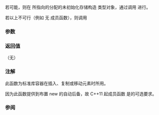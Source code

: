 {{cpp/memory/allocator_traits/title|construct}}
{{cpp/memory/allocator_traits/navbar}}
{{dcl begin}}
{{dcl header|memory}}
{{dcla|since=c++11|constexpr=c++20|
template&lt; class T, class... Args &gt;
static void construct( Alloc&amp; a, T* p, Args&amp;&amp;... args );
}}
{{dcl end}}

若可能，则在 {{c|p}} 所指向的分配的未初始化存储构造 {{tt|T}} 类型对象，通过调用
{{c|a.construct(p, std::forward&lt;Args&gt;(args)...)}} 进行。

若以上不可行（例如 {{tt|Alloc}} 无 {{tt|construct()}} 成员函数），则调用
{{rrev multi
|until1=c++20|rev1={{c|::new (static_cast&lt;void*&gt;(p)) T(std::forward&lt;Args&gt;(args)...)}}
|rev2={{c|std::construct_at(p, std::forward&lt;Args&gt;(args)...)}}
}}

===参数===
{{par begin}}
{{par|a|用于构造的分配器}}
{{par|p|指向未初始化存储的指针，将在其上构造 {{tt|T}} 对象}}
{{par|args...|传递给 {{c|a.construct()}} 或{{rev inl|until=c++20|布置 new}}{{rev inl|since=c++20| {{lc|std::construct_at()}}}} 的构造函数实参}}
{{par end}}

===返回值===
（无）

===注解===
此函数为标准库容器在插入、复制或移动元素时所用。

因为此函数提供到布置 new 的自动后备，故 C++11 起成员函数 {{tt|construct()}} 是{{named req|Allocator}}的可选要求。

===参阅===
{{dsc begin}}
{{dsc inc|cpp/memory/new/dsc operator_new}}
{{dsc inc|cpp/memory/allocator/dsc construct}}
{{dsc inc|cpp/memory/dsc construct_at}}
{{dsc end}}

{{langlinks|de|en|es|fr|it|ja|pt|ru}}